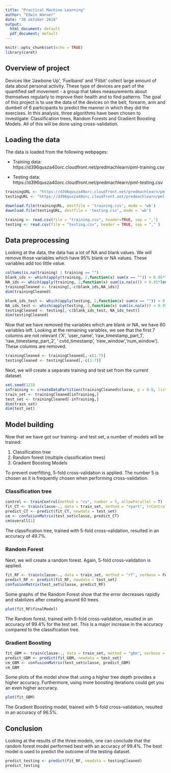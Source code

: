 ```yaml
---
title: "Practical Machine Learning"
author: "Edwin Wanner"
date: "30 oktober 2018"
output:
  html_document: default
  pdf_document: default
---
```


```r
knitr::opts_chunk$set(echo = TRUE)
library(caret)
```

## Overview of project
Devices like 'Jawbone Up', 'Fuelband' and 'Fitbit' collect large amount of data about personal activity. These type of devices are part of the quantified self movement - a group that takes measurements about themselves regularly to improve their health and to find patterns. The goal of this project is to use the data of the devices on the belt, forearm, arm and dumbell of 6 participants to predict the manner in which they did the exercises. In this analysis, three algorithms have been chosen to investigate: Classification trees, Random Forests and Gradient Boosting Models. All of this will be done using cross-validation.

## Loading the data
The data is loaded from the following webpages:

- Training data: https://d396qusza40orc.cloudfront.net/predmachlearn/pml-training.csv

- Testing data: 
https://d396qusza40orc.cloudfront.net/predmachlearn/pml-testing.csv

```r
trainingURL <- "https://d396qusza40orc.cloudfront.net/predmachlearn/pml-training.csv"
testingURL <- "https://d396qusza40orc.cloudfront.net/predmachlearn/pml-testing.csv"

download.file(trainingURL, destfile = 'training.csv', mode = 'wb')
download.file(testingURL, destfile = 'testing.csv', mode = 'wb')

training <- read.csv(file = "training.csv", header=TRUE, sep = ",")
testing <- read.csv(file = "testing.csv", header = TRUE, sep = "," )
```

## Data preprocessing
Looking at the data, the data has a lot of NA and blank values. We will remove those variables which have 95% blank or NA values. These variables add too little value.

```r
colSums(is.na(training) | training == "")
blank_ids <- which(apply(training, 2,function(x) sum(x == "")) > 0.95*length(training[,1]))
NA_ids <- which(apply(training, 2,function(x) sum(is.na(x))) > 0.95*length(training[,1]))
trainingCleaned <- training[,-c(blank_ids,NA_ids)]
dim(trainingCleaned)

blank_ids_test <- which(apply(testing, 2,function(x) sum(x == "")) > 0.95*length(testing[,1]))
NA_ids_test <- which(apply(testing, 2,function(x) sum(is.na(x))) > 0.95*length(testing[,1]))
testingCleaned <- testing[,-c(blank_ids_test, NA_ids_test)]
dim(testingCleaned)
```

Now that we have removed the variables which are blank or NA, we have 60 variables left.
Looking at the remaining variables, we see that the first 7 columns are not relevant ('X', 'user_name', 'raw_timestamp_part_1', 'raw_timestamp_part_2', ' cvtd_timestamp', 'new_window','num_window'). These columns are removed.

```r
trainingCleaned <- trainingCleaned[,-c(1:7)]
testingCleaned <- testingCleaned[,-c(1:7)]
``` 
Next, we will create a separate training and test set from the current dataset.

```r
set.seed(123)
inTraining <- createDataPartition(trainingCleaned$classe, p = 0.8, list = FALSE)
train_set <- trainingCleaned[inTraining,]
test_set <- trainingCleaned[-inTraining,]
dim(train_set)
dim(test_set)
```
## Model building
Now that we have got our training- and test set, a number of models will be trained:

1. Classification tree
2. Random forest (multiple classification trees)
3. Gradient Boosting Models

To prevent overfitting, 5-fold cross-validation is applied. The number 5 is chosen as it is frequently chosen when performing cross-validation.



### Classification tree
```r
control <- trainControl(method = "cv", number = 5, allowParallel = T)
fit_CT <- train(classe~., data = train_set, method = "rpart", trControl = control)
predict_CT <- predict(fit_CT, newdata = test_set)
cm <- confusionMatrix(test_set$classe, predict_CT)
cm$overall[1]
```
The classification tree, trained with 5-fold cross-validation, resulted in an accuracy of 49.7%.

### Random Forest
Next, we will create a random forest. Again, 5-fold cross-validation is applied.

```r
fit_RF <- train(classe~., data = train_set, method = "rf", verbose = FALSE,trControl = control)
predict_RF <- predict(fit_RF, newdata = test_set)
confusionMatrix(test_set$classe, predict_RF)
```
Some graphs of the Random Forest show that the error decreases rapidly and stabilizes after creating around 60 trees.

```r
plot(fit_RF$finalModel)
```

The Random forest, trained with 5-fold cross-validation, resulted in an accuracy of 99.4% for the test set. This is a major increase in the accuracy compared to the classification tree.

### Gradient Boosting
```r
fit_GBM <- train(classe~., data = train_set, method = "gbm", verbose = FALSE,trControl = control)
predict_GBM <- predict(fit_GBM, newdata = test_set)
cm_GBM <- confusionMatrix(test_set$classe, predict_GBM)
cm_GBM
```
Some plots of the model show that using a higher tree depth provides a higher accuracy. Furthermore, using more boosting iterations could get you an even higher accuracy.

```r
plot(fit_GBM)
```

The Gradient Boosting model, trained with 5-fold cross-validation, resulted in an accuracy of 96.5%.

## Conclusion
Looking at the results of the three models, one can conclude that the random forest model performed best with an accuracy of 99.4%.
The best model is used to predict the outcome of the testing dataset.

```r
predict_testing <- predict(fit_RF, newdata = testingCleaned)
predict_testing
```